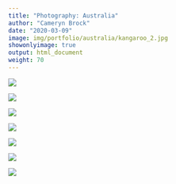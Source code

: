 ```yaml
---
title: "Photography: Australia"
author: "Cameryn Brock"
date: "2020-03-09"
image: img/portfolio/australia/kangaroo_2.jpg
showonlyimage: true
output: html_document
weight: 70
---
```


![][1]

![][2]

![][3]

![][4]

![][5]

![][6]

![][7]


[1]: /img/portfolio/australia/kangaroo_1.jpg

[2]: /img/portfolio/australia/stradbroke.jpg

[3]: /img/portfolio/australia/koala.jpg

[4]: /img/portfolio/australia/byron.jpg

[5]: /img/portfolio/australia/cuckoo.jpg

[6]: /img/portfolio/australia/kangaroo_2.jpg

[7]: /img/portfolio/australia/spiderweb.jpg